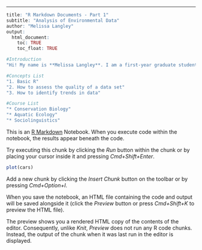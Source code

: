 ---
```r
title: "R Markdown Documents - Part 1"
subtitle: "Analysis of Environmental Data"
author: "Melissa Langley"
output: 
  html_document:
    toc: TRUE
    toc_float: TRUE
```
```r
#Introduction
"Hi! My name is **Melissa Langley**. I am a first-year graduate student in *Environmental Conservation*. My concentration is Water, Wetlands, and Watersheds, and my advisor is Dr. Randhir. I like to cook, draw, and be outside!"
```
```r
#Concepts List
"1. Basic R"
"2. How to assess the quality of a data set"
"3. How to identify trends in data"
```
```r
#Course List
"* Conservation Biology"
"* Aquatic Ecology"
"* Sociolinguistics"
```

This is an [R Markdown](http://rmarkdown.rstudio.com) Notebook. When you execute code within the notebook, the results appear beneath the code. 

Try executing this chunk by clicking the *Run* button within the chunk or by placing your cursor inside it and pressing *Cmd+Shift+Enter*. 

```r
plot(cars)
```

Add a new chunk by clicking the *Insert Chunk* button on the toolbar or by pressing *Cmd+Option+I*.

When you save the notebook, an HTML file containing the code and output will be saved alongside it (click the *Preview* button or press *Cmd+Shift+K* to preview the HTML file). 

The preview shows you a rendered HTML copy of the contents of the editor. Consequently, unlike *Knit*, *Preview* does not run any R code chunks. Instead, the output of the chunk when it was last run in the editor is displayed.

